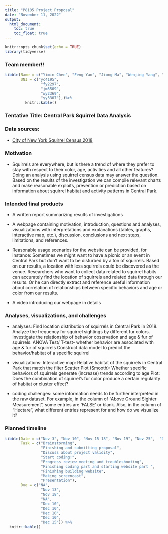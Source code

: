 ```yaml
---
title: "P8105 Project Proposal"
date: "November 11, 2022"
output: 
  html_document:
    toc: true
    toc_float: true
---
```


```r
knitr::opts_chunk$set(echo = TRUE)
library(tidyverse)
```

### Team member!!
```r
tibble(Name = c("Yimin Chen", "Feng Yan", "Jiong Ma", "Wenjing Yang", "Yang Yi"),
       UNI = c("yc4195", 
                "fy2297", 
                "jm5509",
                "wy2369",
                "yy3307"),)%>%
         knitr::kable()
```


### Tentative Title: Central Park Squirrel Data Analysis

### Data sources: 

- [City of New York Squirrel Census   2018](https://data.cityofnewyork.us/Environment/2018-Central-Park-Squirrel-Census-Squirrel-Data/vfnx-vebw) 



### Motivation
- Squirrels are everywhere, but is there a trend of where they prefer to stay with respect to their color, age, activities and all other features? Doing an analysis using squirrel census data may answer the question. Based on the results of the investigation we can compile relevant charts and make reasonable exploits, prevention or prediction based on information about squirrel habitat and activity patterns in Central Park.




### Intended final products

- A written report summarizing results of investigations
- A webpage containing motivation, introduction, questions and analyses, visualizations with interpretations and explanations (tables, graphs, interactive map, etc.), discussion, conclusions and next steps, limitations, and references. 

- Reasonable usage scenarios for the website can be provided, for instance:
Sometimes we might want to have a picnic or an event in Central Park but don't want to be disturbed by a ton of squirrels. Based on our results, a location with less squirrels could be discovered as the venue.
Researchers who want to collect data related to squirrel habits can accurately find the location of squirrels and related data through our results. Or he can directly extract and reference useful information about correlation of relationships between specific behaviors and age or color from our results.
- A video introducing our webpage in details




### Analyses, visualizations, and challenges

- analyses: 
Find location distribution of squirrels in Central Park in 2018.
Analyze the frequency for squirrel sightings by different fur colors.
Investigate the relationship of behavior observation and age & fur of squirrels.
ANOVA Test/ T-test- whether behavior are associated with age & fur of squirrels
Construct data model to predict the behavior/habitat of a specific squirrel 

- visualizations: 
Interactive map: Relative habitat of the squirrels in Central Park that match the filter
Scatter Plot (Smooth): Whether specific behaviors of squirrels generate (increase) trends according to age
Plot: Does the combination of squirrel's fur color produce a certain regularity of habitat or cluster effect?

- coding challenges: some information needs to be further interpreted in the raw dataset. For example, in the column of “Above Ground Sighter Measurement”, some entries are ‘FALSE’ or blank. Also, in the column of “Hectare”, what different entries represent for and how do we visualize it?



### Planned timeline

```r
tibble(Date = c("Nov 3", "Nov 10", "Nov 15-18", "Nov 19", "Nov 25",  "Dec 1", "Dec 3", "Dec 6", "Dec 15"),
       Task = c("Brainstorming", 
                "Finishing and submitting proposal", 
                "Discuss about project validity",
                "Start coding!",
                "Progress review meeting and troubleshooting",
                "Finishing coding part and starting website part ",
                "Finishing building website",
                "Making screencast",
                "Presentation"),
       Due = c("NA", 
                "Nov 13", 
                "Nov 18",
                "NA",
                "Dec 10",
                "Dec 10",
                "Dec 10",
                "Dec 10",
                "Dec 15")) %>%
  knitr::kable()
```


